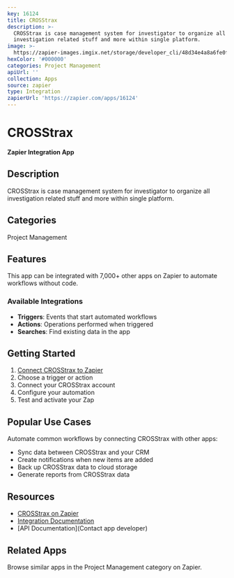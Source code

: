 ```yaml
---
key: 16124
title: CROSStrax
description: >-
  CROSStrax is case management system for investigator to organize all
  investigation related stuff and more within single platform.
image: >-
  https://zapier-images.imgix.net/storage/developer_cli/48d34e4a8a6fe0fe8ee14b267fb8723f.png?auto=format%2Ccompress&ixlib=python-3.0.0&q=50
hexColor: '#000000'
categories: Project Management
apiUrl: ''
collection: Apps
source: zapier
type: Integration
zapierUrl: 'https://zapier.com/apps/16124'
---
```

# CROSStrax

**Zapier Integration App**

## Description

CROSStrax is case management system for investigator to organize all investigation related stuff and more within single platform.

## Categories

Project Management

## Features

This app can be integrated with 7,000+ other apps on Zapier to automate workflows without code.

### Available Integrations

- **Triggers**: Events that start automated workflows
- **Actions**: Operations performed when triggered
- **Searches**: Find existing data in the app

## Getting Started

1. [Connect CROSStrax to Zapier](https://zapier.com/apps/16124)
2. Choose a trigger or action
3. Connect your CROSStrax account
4. Configure your automation
5. Test and activate your Zap

## Popular Use Cases

Automate common workflows by connecting CROSStrax with other apps:

- Sync data between CROSStrax and your CRM
- Create notifications when new items are added
- Back up CROSStrax data to cloud storage
- Generate reports from CROSStrax data

## Resources

- [CROSStrax on Zapier](https://zapier.com/apps/16124)
- [Integration Documentation](https://zapier.com/apps/16124/integrations)
- [API Documentation](Contact app developer)

## Related Apps

Browse similar apps in the Project Management category on Zapier.

